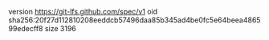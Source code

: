 version https://git-lfs.github.com/spec/v1
oid sha256:20f27d112810208eeddcb57496daa85b345ad4be0fc5e64beea486599edecff8
size 3196
